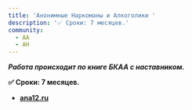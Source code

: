 ```yaml
---
title: 'Анонимные Наркоманы и Алкоголики '
description: '✅ Сроки: 7 месяцев.'
community:
  - АА
  - АН
---
```

***Работа происходит по книге БКАА с наставником.***

**✅ Сроки: 7 месяцев.**

* [**ana12.ru**](https://ana12.ru/)
